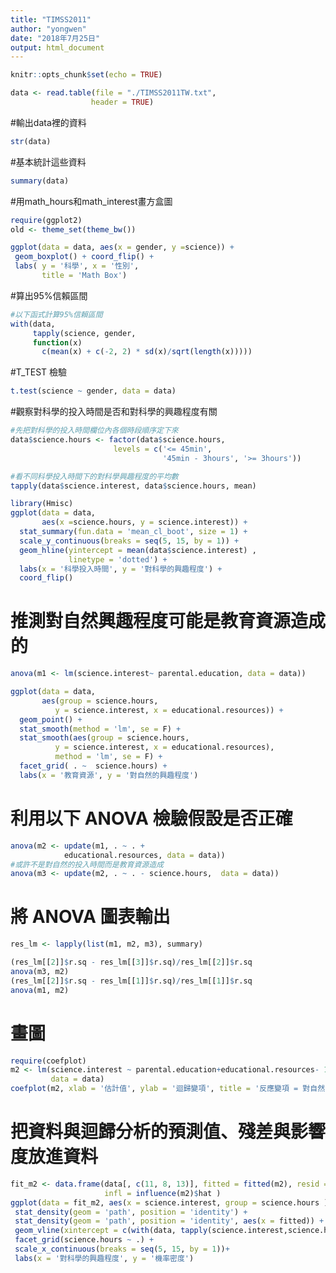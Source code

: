 ```yaml
---
title: "TIMSS2011"
author: "yongwen"
date: "2018年7月25日"
output: html_document
---
```


```r
knitr::opts_chunk$set(echo = TRUE)
```

```r
data <- read.table(file = "./TIMSS2011TW.txt", 
                  header = TRUE)
```
#輸出data裡的資料
```r
str(data)
```
#基本統計這些資料
```r
summary(data)
```
#用math_hours和math_interest畫方盒圖
```r
require(ggplot2)
old <- theme_set(theme_bw())
```

```r
ggplot(data = data, aes(x = gender, y =science)) +
 geom_boxplot() + coord_flip() +
 labs( y = '科學', x = '性別', 
       title = 'Math Box')
```
#算出95%信賴區間
```r
#以下函式計算95%信賴區間
with(data, 
     tapply(science, gender,
     function(x) 
       c(mean(x) + c(-2, 2) * sd(x)/sqrt(length(x)))))
```
#T_TEST 檢驗
```r
t.test(science ~ gender, data = data)
```
#觀察對科學的投入時間是否和對科學的興趣程度有關
```r
#先把對科學的投入時間欄位內各個時段順序定下來
data$science.hours <- factor(data$science.hours, 
                       levels = c('<= 45min',
                                  '45min - 3hours', '>= 3hours'))

#看不同科學投入時間下的對科學興趣程度的平均數
tapply(data$science.interest, data$science.hours, mean)
```
```r
library(Hmisc)
ggplot(data = data, 
       aes(x =science.hours, y = science.interest)) +
  stat_summary(fun.data = 'mean_cl_boot', size = 1) +
  scale_y_continuous(breaks = seq(5, 15, by = 1)) +
  geom_hline(yintercept = mean(data$science.interest) , 
             linetype = 'dotted') +
  labs(x = '科學投入時間', y = '對科學的興趣程度') +
  coord_flip()
```
# 推測對自然興趣程度可能是教育資源造成的
```r
anova(m1 <- lm(science.interest~ parental.education, data = data))
```


```r
ggplot(data = data, 
       aes(group = science.hours, 
          y = science.interest, x = educational.resources)) +
  geom_point() +
  stat_smooth(method = 'lm', se = F) +
  stat_smooth(aes(group = science.hours, 
          y = science.interest, x = educational.resources), 
          method = 'lm', se = F) + 
  facet_grid( . ~  science.hours) +
  labs(x = '教育資源', y = '對自然的興趣程度')
```



# 利用以下 ANOVA 檢驗假設是否正確
```r
anova(m2 <- update(m1, . ~ . + 
            educational.resources, data = data))
#或許不是對自然的投入時間而是教育資源造成
anova(m3 <- update(m2, . ~ . - science.hours,  data = data))
```

# 將 ANOVA 圖表輸出
```r
res_lm <- lapply(list(m1, m2, m3), summary)

(res_lm[[2]]$r.sq - res_lm[[3]]$r.sq)/res_lm[[2]]$r.sq
anova(m3, m2)
(res_lm[[2]]$r.sq - res_lm[[1]]$r.sq)/res_lm[[1]]$r.sq
anova(m1, m2)
```

# 畫圖
```r
require(coefplot)
m2 <- lm(science.interest ~ parental.education+educational.resources- 1, 
         data = data)
coefplot(m2, xlab = '估計值', ylab = '迴歸變項', title = '反應變項 = 對自然的興趣程度')

```
# 把資料與迴歸分析的預測值、殘差與影響度放進資料
```r
fit_m2 <- data.frame(data[, c(11, 8, 13)], fitted = fitted(m2), resid = resid(m2),
                     infl = influence(m2)$hat )
ggplot(data = fit_m2, aes(x = science.interest, group = science.hours )) +
 stat_density(geom = 'path', position = 'identity') +
 stat_density(geom = 'path', position = 'identity', aes(x = fitted)) +
 geom_vline(xintercept = c(with(data, tapply(science.interest,science.hours, mean))), linetype = 'dotted')+
 facet_grid(science.hours ~ .) +
 scale_x_continuous(breaks = seq(5, 15, by = 1))+
 labs(x = '對科學的興趣程度', y = '機率密度')

```




